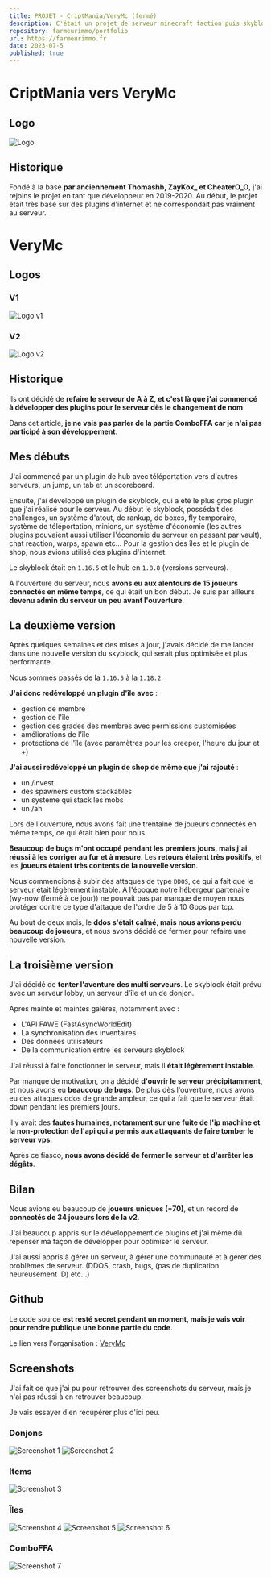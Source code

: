 ```yaml
---
title: PROJET - CriptMania/VeryMc (fermé)
description: C'était un projet de serveur minecraft faction puis skyblock et comboffa en 1.16.5 puis en 1.18.2. Il a fermé fin août 2022.
repository: farmeurimmo/portfolio
url: https://farmeurimmo.fr
date: 2023-07-5
published: true
---
```


# CriptMania vers VeryMc

## Logo

![Logo](https://cdn.farmeurimmo.fr/img/blog/criptmania.png)

## Historique

Fondé à la base **par anciennement Thomashb, ZayKox_ et CheaterO_O**, j'ai rejoins le projet en tant que développeur en 2019-2020.
Au début, le projet était très basé sur des plugins d'internet et ne correspondait pas vraiment au serveur.

# VeryMc

## Logos

### V1

![Logo v1](https://cdn.farmeurimmo.fr/img/blog/logo_VeryMc_v1.png)

### V2

![Logo v2](https://cdn.farmeurimmo.fr/img/blog/logo_VeryMc_v2.png)

## Historique

Ils ont décidé de **refaire le serveur de A à Z, et c'est là que j'ai commencé à développer des plugins pour le serveur
dès le changement de nom**.

Dans cet article, **je ne vais pas parler de la partie ComboFFA car je n'ai pas participé à son développement**.

## Mes débuts

J'ai commencé par un plugin de hub avec téléportation vers d'autres serveurs, un jump, un tab et un scoreboard.

Ensuite, j'ai développé un plugin de skyblock, qui a été le plus gros plugin que j'ai réalisé pour le serveur.
Au début le skyblock, possédait des challenges, un système d'atout, de rankup, de boxes, fly temporaire, système de
téléportation, minions, un système d'économie (les autres plugins pouvaient aussi utiliser l'économie du serveur en
passant par vault), chat reaction, warps, spawn etc...
Pour la gestion des îles et le plugin de shop, nous avions utilisé des plugins d'internet.

Le skyblock était en `1.16.5` et le hub en `1.8.8` (versions serveurs).

A l'ouverture du serveur, nous **avons eu aux alentours de 15 joueurs connectés en même temps**, ce qui était un bon début.
Je suis par ailleurs **devenu admin du serveur un peu avant l'ouverture**.

## La deuxième version

Après quelques semaines et des mises à jour, j'avais décidé de me lancer dans une nouvelle version du skyblock, qui
serait plus optimisée et plus performante.

Nous sommes passés de la `1.16.5` à la `1.18.2`.

**J'ai donc redéveloppé un plugin d'île avec** :
- gestion de membre
- gestion de l'île
- gestion des grades des membres avec permissions customisées
- améliorations de l'île
- protections de l'île (avec paramètres pour les creeper, l'heure du jour et +)

**J'ai aussi redéveloppé un plugin de shop de même que j'ai rajouté** :
- un /invest
- des spawners custom stackables
- un système qui stack les mobs
- un /ah

Lors de l'ouverture, nous avons fait une trentaine de joueurs connectés en même temps, ce qui était bien pour nous.

**Beaucoup de bugs m'ont occupé pendant les premiers jours, mais j'ai réussi à les corriger au fur et à mesure**.
Les **retours étaient très positifs**, et les **joueurs étaient très contents de la nouvelle version**.

Nous commencions à subir des attaques de type `DDOS`, ce qui a fait que le serveur était légèrement instable.
A l'époque notre hébergeur partenaire (wy-now (fermé à ce jour)) ne pouvait pas par manque de moyen nous protéger contre ce type
d'attaque de l'ordre de 5 à 10 Gbps par tcp.

Au bout de deux mois, le **ddos s'était calmé, mais nous avions perdu beaucoup de joueurs**, et nous avons décidé de
fermer pour refaire une nouvelle version.

## La troisième version

J'ai décidé de **tenter l'aventure des multi serveurs**. Le skyblock était prévu avec un serveur lobby, un serveur d'île et un de donjon.

Après mainte et maintes galères, notamment avec :
- L'API FAWE (FastAsyncWorldEdit)
- La synchronisation des inventaires
- Des données utilisateurs
- De la communication entre les serveurs skyblock

J'ai réussi à faire fonctionner le serveur, mais il **était légèrement instable**.

Par manque de motivation, on a décidé **d'ouvrir le serveur précipitamment**, et nous avons eu **beaucoup de bugs**.
De plus dès l'ouverture, nous avons eu des attaques ddos de grande ampleur, ce qui a fait que le serveur était
down pendant les premiers jours.

Il y avait des **fautes humaines, notamment sur une fuite de l'ip machine et la non-protection de l'api qui a permis
aux attaquants de faire tomber le serveur vps**.

Après ce fiasco, **nous avons décidé de fermer le serveur et d'arrêter les dégâts**.

## Bilan

Nous avions eu beaucoup de **joueurs uniques (+70)**, et un record de **connectés de 34 joueurs lors de la v2**.

J'ai beaucoup appris sur le développement de plugins et j'ai même dû repenser ma façon de développer pour optimiser le serveur.

J'ai aussi appris à gérer un serveur, à gérer une communauté et à gérer des problèmes de serveur.
(DDOS, crash, bugs, (pas de duplication heureusement :D) etc...)

## Github

Le code source **est resté secret pendant un moment, mais je vais voir pour rendre publique une bonne partie du code**.

Le lien vers l'organisation : [VeryMc](https://github.com/VeryMc)

## Screenshots

J'ai fait ce que j'ai pu pour retrouver des screenshots du serveur, mais je n'ai pas réussi à en retrouver beaucoup.

Je vais essayer d'en récupérer plus d'ici peu.

### Donjons

![Screenshot 1](https://cdn.farmeurimmo.fr/img/blog/verymc_dongeon.png)
![Screenshot 2](https://cdn.farmeurimmo.fr/img/blog/verymc_dongeon_mobs.png)

### Items

![Screenshot 3](https://cdn.farmeurimmo.fr/img/blog/verymc_items.png)

### Îles

![Screenshot 4](https://cdn.farmeurimmo.fr/img/blog/verymc_ile_1.png)
![Screenshot 5](https://cdn.farmeurimmo.fr/img/blog/verymc_ile_2.png)
![Screenshot 6](https://cdn.farmeurimmo.fr/img/blog/verymc_ile_3.png)

### ComboFFA

![Screenshot 7](https://cdn.farmeurimmo.fr/img/blog/verymc_comboffa.png)